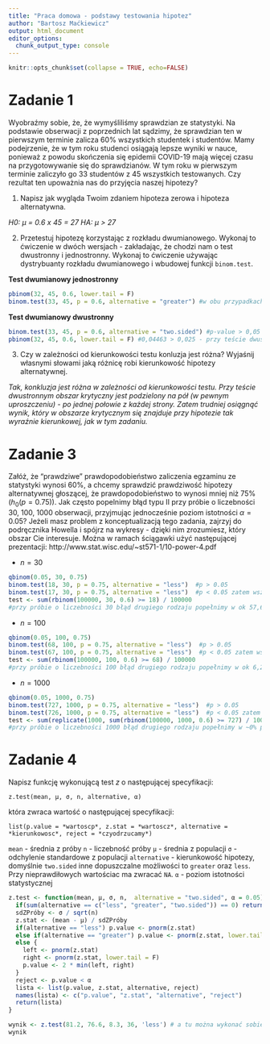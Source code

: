 ```yaml
---
title: "Praca domowa - podstawy testowania hipotez"
author: "Bartosz Maćkiewicz"
output: html_document
editor_options: 
  chunk_output_type: console
---
```


```r
knitr::opts_chunk$set(collapse = TRUE, echo=FALSE)
```

# Zadanie 1

Wyobraźmy sobie, że, że wymyśliliśmy sprawdzian ze statystyki. Na podstawie obserwacji z poprzednich lat sądzimy, że sprawdzian ten w pierwszym terminie zalicza 60% wszystkich studentek i studentów.  Mamy podejrzenie, że w tym roku studenci osiągają lepsze wyniki w nauce, ponieważ z powodu skończenia się epidemii COVID-19 mają więcej czasu na przygotowywanie się do sprawdzianów. W tym roku w pierwszym terminie zaliczyło go 33 studentów z 45 wszystkich testowanych. Czy rezultat ten upoważnia nas do przyjęcia naszej hipotezy?

1. Napisz jak wygląda Twoim zdaniem hipoteza zerowa i hipoteza alternatywna.

*H0: μ = 0.6 x 45 = 27*
*HA: μ > 27*

2. Przetestuj hipotezę korzystając z rozkładu dwumianowego. Wykonaj to ćwiczenie w dwóch wersjach - zakładając, że chodzi nam o test dwustronny i jednostronny. Wykonaj to ćwiczenie używając dystrybuanty rozkładu dwumianowego i wbudowej funkcji `binom.test`. 

**Test dwumianowy jednostronny**

```r
pbinom(32, 45, 0.6, lower.tail = F)
binom.test(33, 45, p = 0.6, alternative = "greater") #w obu przypadkach p = 0,04463 < 0,05, zatem odrzucamy H0
```

**Test dwumianowy dwustronny**

```r
binom.test(33, 45, p = 0.6, alternative = "two.sided") #p-value > 0,05 zatem przyjmujemy H0
pbinom(32, 45, 0.6, lower.tail = F) #0,04463 > 0,025 - przy teście dwustronnym przyjmujemy H0
```

3. Czy w zależności od kierunkowości testu konluzja jest różna? Wyjaśnij własnymi słowami jaką różnicę robi kierunkowość hipotezy alternatywnej.

*Tak, konkluzja jest różna w zależności od kierunkowości testu. Przy teście dwustronnym obszar krytyczny jest podzielony na pół (w pewnym uproszczeniu) - po jednej połowie z każdej strony. Zatem trudniej osiągnąć wynik, który w obszarze krytycznym się znajduje przy hipotezie tak wyraźnie kierunkowej, jak w tym zadaniu.*

# Zadanie 3

Załóż, że "prawdziwe" prawdopodobieństwo zaliczenia egzaminu ze statystyki wynosi 60%, a chcemy sprawdzić prawdziwość hipotezy alternatywnej głoszącej, że prawdopodobieństwo to wynosi mniej niż 75% ($h_0(p=0.75)$). Jak często popelnimy błąd typu II przy próbie o liczebności 30, 100, 1000 obserwacji, przyjmując jednocześnie poziom istotności $\alpha = 0.05$? Jeżeli masz problem z konceptualizacją tego zadania, zajrzyj do podręcznika Howella i spójrz na wykresy - dzięki nim zrozumiesz, który obszar Cie interesuje. Można w ramach ściągawki użyć następującej prezentacji: http://www.stat.wisc.edu/~st571-1/10-power-4.pdf

* $n = 30$

```r
qbinom(0.05, 30, 0.75)
binom.test(18, 30, p = 0.75, alternative = "less")  #p > 0.05
binom.test(17, 30, p = 0.75, alternative = "less")  #p < 0.05 zatem wszelkie próby o 17 lub mniej zdających doprowadziłyby do odrzucenia H0
test <- sum(rbinom(100000, 30, 0.6) >= 18) / 100000
#przy próbie o liczebności 30 błąd drugiego rodzaju popełnimy w ok 57,6% przypadków
```

* $n = 100$

```r
qbinom(0.05, 100, 0.75)
binom.test(68, 100, p = 0.75, alternative = "less")  #p > 0.05
binom.test(67, 100, p = 0.75, alternative = "less")  #p < 0.05 zatem wszelkie próby o 67 lub mniej zdających doprowadziłyby do odrzucenia H0
test <- sum(rbinom(100000, 100, 0.6) >= 68) / 100000
#przy próbie o liczebności 100 błąd drugiego rodzaju popełnimy w ok 6,26% przypadków
```
 
* $n = 1000$

```r
qbinom(0.05, 1000, 0.75)
binom.test(727, 1000, p = 0.75, alternative = "less")  #p > 0.05
binom.test(726, 1000, p = 0.75, alternative = "less")  #p < 0.05 zatem wszelkie próby o 726 lub mniej zdających doprowadziłyby do odrzucenia H0
test <- sum(replicate(1000, sum(rbinom(100000, 1000, 0.6) >= 727) / 100000))
#przy próbie o liczebności 1000 błąd drugiego rodzaju popełnimy w ~0% przypadków (szanse na błąd drugiego rodzaju są niezerowe, ale na tyle bliskie 0, że pomijalne)
```
 
# Zadanie 4

Napisz funkcję wykonującą test $z$ o następującej specyfikacji:

`z.test(mean, μ, σ, n, alternative, α)`

która zwraca wartość o następującej specyfikacji:

`list(p.value = *wartoscp*, z.stat = *wartoscz*, alternative = *kierunkowosc*, reject = *czyodrzucamy*)`

`mean` - średnia z próby 
`n` - liczebność próby
`μ` - średnia z populacji
`σ` - odchylenie standardowe z populacji
`alternative` - kierunkowość hipotezy, domyślnie `two.sided` inne dopuszczalne możliwości to `greater` oraz `less`. Przy nieprawdiłowych wartościac ma zwracać `NA`.
`α` - poziom istotności statystycznej

```r
z.test <- function(mean, μ, σ, n,  alternative = "two.sided", α = 0.05){
  if(sum(alternative == c("less", "greater", "two.sided")) == 0) return(NA)
  sdZPróby <- σ / sqrt(n)
  z.stat <- (mean - μ) / sdZPróby
  if(alternative == "less") p.value <- pnorm(z.stat)
  else if(alternative == "greater") p.value <- pnorm(z.stat, lower.tail = F)
  else {
    left <- pnorm(z.stat)
    right <- pnorm(z.stat, lower.tail = F)
    p.value <- 2 * min(left, right)
  }
  reject <- p.value < α
  lista <- list(p.value, z.stat, alternative, reject)
  names(lista) <- c("p.value", "z.stat", "alternative", "reject")
  return(lista)
}
```

```r
wynik <- z.test(81.2, 76.6, 8.3, 36, 'less') # a tu można wykonać sobie testy
wynik
```